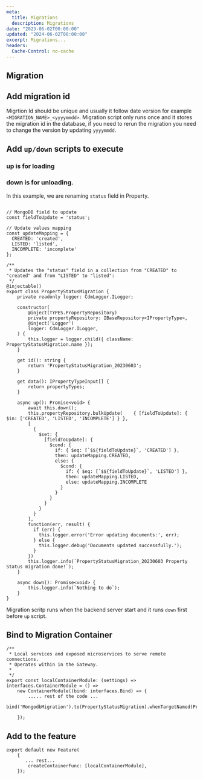 ```yaml
---
meta:
  title: Migrations
  description: Migrations
date: "2023-06-02T00:00:00"
updated: "2024-06-02T00:00:00"
excerpt: Migrations...
headers:
  Cache-Control: no-cache
---
```


## Migration



## Add migration id
Migrtion Id should be unique and usually it follow date version for example `<MIGRATION_NAME>_<yyyymmdd>`. Migration script only runs once and it stores the migration id in the database, if you need to rerun the migration you need to change the version by updating `yyyymmdd`.

## Add `up/down` scripts to execute

### up is for loading

### down is for unloading. 

In this example, we are renaming `status` field in Property.

```

// MongoDB field to update
const fieldToUpdate = 'status';

// Update values mapping
const updateMapping = {
  CREATED: 'created',
  LISTED: 'listed',
  INCOMPLETE: 'incomplete'
};

/**
 * Updates the "status" field in a collection from "CREATED" to "created" and from "LISTED" to "listed":
 */
@injectable()
export class PropertyStatusMigration {
    private readonly logger: CdmLogger.ILogger;

    constructor(
        @inject(TYPES.PropertyRepository)
        private propertyRepository: IBaseRepository<IPropertyType>,
        @inject('Logger')
        logger: CdmLogger.ILogger,
    ) {
        this.logger = logger.child({ className: PropertyStatusMigration.name });
    }

    get id(): string {
        return 'PropertyStatusMigration_20230603';
    }

    get data(): IPropertyTypeInput[] {
        return propertyTypes;
    }

    async up(): Promise<void> {
        await this.down();
        this.propertyRepository.bulkUpdate(    { [fieldToUpdate]: { $in: ['CREATED', 'LISTED', 'INCOMPLETE'] } },
        [
          {
            $set: {
              [fieldToUpdate]: {
                $cond: {
                  if: { $eq: [`$${fieldToUpdate}`, 'CREATED'] },
                  then: updateMapping.CREATED,
                  else: {
                    $cond: {
                      if: { $eq: [`$${fieldToUpdate}`, 'LISTED'] },
                      then: updateMapping.LISTED,
                      else: updateMapping.INCOMPLETE
                    }
                  }
                }
              }
            }
          }
        ],
        function(err, result) {
          if (err) {
            this.logger.error('Error updating documents:', err);
          } else {
            this.logger.debug('Documents updated successfully.');
          }
        })
        this.logger.info(`PropertyStatusMigration_20230603 Property Status migration done!`);
    }

    async down(): Promise<void> {
        this.logger.info(`Nothing to do`);
    }
}

```

Migration scritp runs when the backend server start and it runs `down` first before `up` script.

## Bind to Migration Container

```
/**
 * Local services and exposed microservices to serve remote connections.
 * Operates within in the Gateway.
 *
 */
export const localContainerModule: (settings) => interfaces.ContainerModule = () =>
    new ContainerModule((bind: interfaces.Bind) => {
        ..... rest of the code ...
        bind('MongodbMigration').to(PropertyStatusMigration).whenTargetNamed(PropertyStatusMigration.name);
    
    });
 ```

## Add to the feature

```
export default new Feature(
    {
       ... rest...
        createContainerFunc: [localContainerModule],
    });
```
